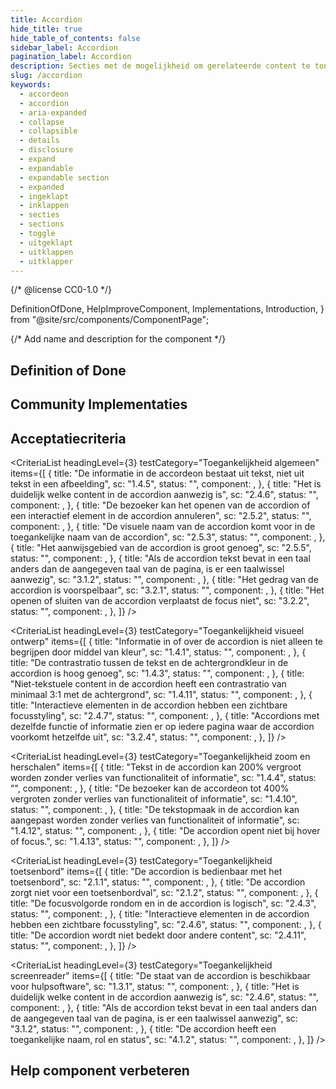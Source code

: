 ```yaml
---
title: Accordion
hide_title: true
hide_table_of_contents: false
sidebar_label: Accordion
pagination_label: Accordion
description: Secties met de mogelijkheid om gerelateerde content te tonen en weer te verbergen.
slug: /accordion
keywords:
  - accordeon
  - accordion
  - aria-expanded
  - collapse
  - collapsible
  - details
  - disclosure
  - expand
  - expandable
  - expandable section
  - expanded
  - ingeklapt
  - inklappen
  - secties
  - sections
  - toggle
  - uitgeklapt
  - uitklappen
  - uitklapper
---
```


{/* @license CC0-1.0 */}

  DefinitionOfDone,
  HelpImproveComponent,
  Implementations,
  Introduction,
} from "@site/src/components/ComponentPage";

{/* Add name and description for the component */}


<Introduction component={component} headingLevel={1} description={description} />

## Definition of Done

<DefinitionOfDone component={component} headingLevel={3} />

## Community Implementaties

<Implementations component={component} headingLevel={3} />

## Acceptatiecriteria

<AcIntro />

<CriteriaList
  headingLevel={3}
  testCategory="Toegankelijkheid algemeen"
  items={[
    {
      title: "De informatie in de accordeon bestaat uit tekst, niet uit tekst in een afbeelding",
      sc: "1.4.5",
      status: "",
      component: <Wcag145 />,
    },
    {
      title: "Het is duidelijk welke content in de accordion aanwezig is",
      sc: "2.4.6",
      status: "",
      component: <Wcag246 />,
    },
    {
      title: "De bezoeker kan het openen van de accordion of een interactief element in de accordion annuleren",
      sc: "2.5.2",
      status: "",
      component: <Wcag252 />,
    },
    {
      title: "De visuele naam van de accordion komt voor in de toegankelijke naam van de accordion",
      sc: "2.5.3",
      status: "",
      component: <Wcag253 />,
    },
    {
      title: "Het aanwijsgebied van de accordion is groot genoeg",
      sc: "2.5.5",
      status: "",
      component: <Wcag255 />,
    },
    {
      title:
        "Als de accordion tekst bevat in een taal anders dan de aangegeven taal van de pagina, is er een taalwissel aanwezig",
      sc: "3.1.2",
      status: "",
      component: <Wcag312 />,
    },
    {
      title: "Het gedrag van de accordion is voorspelbaar",
      sc: "3.2.1",
      status: "",
      component: <Wcag321 />,
    },
    {
      title: "Het openen of sluiten van de accordion verplaatst de focus niet",
      sc: "3.2.2",
      status: "",
      component: <Wcag322 />,
    },
  ]}
/>

<CriteriaList
  headingLevel={3}
  testCategory="Toegankelijkheid visueel ontwerp"
  items={[
    {
      title: "Informatie in of over de accordion is niet alleen te begrijpen door middel van kleur",
      sc: "1.4.1",
      status: "",
      component: <Wcag141 />,
    },
    {
      title: "De contrastratio tussen de tekst en de achtergrondkleur in de accordion is hoog genoeg",
      sc: "1.4.3",
      status: "",
      component: <Wcag143 />,
    },
    {
      title: "Niet-tekstuele content in de accordion heeft een contrastratio van minimaal 3:1 met de achtergrond",
      sc: "1.4.11",
      status: "",
      component: <Wcag1411 />,
    },
    {
      title: "Interactieve elementen in de accordion hebben een zichtbare focusstyling",
      sc: "2.4.7",
      status: "",
      component: <Wcag247 />,
    },
    {
      title:
        "Accordions met dezelfde functie of informatie zien er op iedere pagina waar de accordion voorkomt hetzelfde uit",
      sc: "3.2.4",
      status: "",
      component: <Wcag324 />,
    },
  ]}
/>

<CriteriaList
  headingLevel={3}
  testCategory="Toegankelijkheid zoom en herschalen"
  items={[
    {
      title: "Tekst in de accordion kan 200% vergroot worden zonder verlies van functionaliteit of informatie",
      sc: "1.4.4",
      status: "",
      component: <Wcag144 />,
    },
    {
      title: "De bezoeker kan de accordeon tot 400% vergroten zonder verlies van functionaliteit of informatie",
      sc: "1.4.10",
      status: "",
      component: <Wcag1410 />,
    },
    {
      title: "De tekstopmaak in de accordion kan aangepast worden zonder verlies van functionaliteit of informatie",
      sc: "1.4.12",
      status: "",
      component: <Wcag1412 />,
    },
    {
      title: "De accordion opent niet bij hover of focus.",
      sc: "1.4.13",
      status: "",
      component: <Wcag1413 />,
    },
  ]}
/>

<CriteriaList
  headingLevel={3}
  testCategory="Toegankelijkheid toetsenbord"
  items={[
    {
      title: "De accordion is bedienbaar met het toetsenbord",
      sc: "2.1.1",
      status: "",
      component: <Wcag211 />,
    },
    {
      title: "De accordion zorgt niet voor een toetsenbordval",
      sc: "2.1.2",
      status: "",
      component: <Wcag212 />,
    },
    {
      title: "De focusvolgorde rondom en in de accordion is logisch",
      sc: "2.4.3",
      status: "",
      component: <Wcag243 />,
    },
    {
      title: "Interactieve elementen in de accordion hebben een zichtbare focusstyling",
      sc: "2.4.6",
      status: "",
      component: <Wcag246 />,
    },
    {
      title: "De accordion wordt niet bedekt door andere content",
      sc: "2.4.11",
      status: "",
      component: <Wcag2411 />,
    },
  ]}
/>

<CriteriaList
  headingLevel={3}
  testCategory="Toegankelijkheid screenreader"
  items={[
    {
      title: "De staat van de accordion is beschikbaar voor hulpsoftware",
      sc: "1.3.1",
      status: "",
      component: <Wcag131 />,
    },
    {
      title: "Het is duidelijk welke content in de accordion aanwezig is",
      sc: "2.4.6",
      status: "",
      component: <Wcag246 />,
    },
    {
      title:
        "Als de accordion tekst bevat in een taal anders dan de aangegeven taal van de pagina, is er een taalwissel aanwezig",
      sc: "3.1.2",
      status: "",
      component: <Wcag312 />,
    },
    {
      title: "De accordion heeft een toegankelijke naam, rol en status",
      sc: "4.1.2",
      status: "",
      component: <Wcag412 />,
    },
  ]}
/>

## Help component verbeteren

<HelpImproveComponent component={component} headingLevel={3} />
